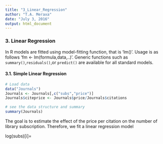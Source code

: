 ```yaml
---
title: "3_Linear_Regression"
author: "T.A. Meraxa"
date: "July 3, 2016"
output: html_document
---
```


### 3. Linear Regression

In R models are fitted using model-fitting function, that is 'lm()'. Usage is as follows 
'fm <- lm(formula,data,..)'. Generic functions such as `summary()`,`residuals()`,or `predict()` are available for all standard models.

#### 3.1. Simple Linear Regression

```r
# Load data
data("Journals")
Journals <- Journals[,c("subs","price")]
Journals$citeprice <- Journals$price/Journals$citations
```

```r
# see the data structure and summary
summary(Journals)
```

The goal is to estimate the effect of the price per citation on the number of library subscription. Therefore, we fit a linear regression model

log(subs)[i]= 
